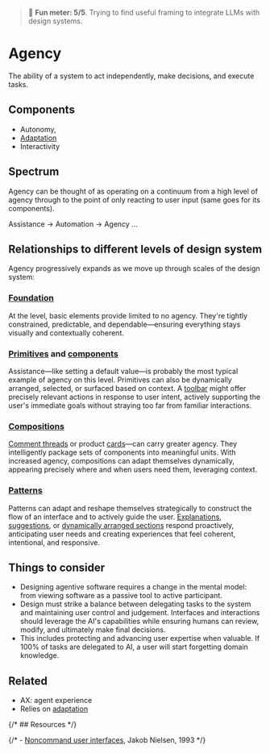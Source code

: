 
<Meta title="Foundations/Agency*" />

> 🤯 **Fun meter: 5/5**. Trying to find useful framing to integrate LLMs with design systems.

# Agency

The ability of a system to act independently, make decisions, and execute tasks.

## Components

 - Autonomy,
 - [Adaptation](../?path=/docs/foundations-adaptation--docs)
 - Interactivity

## Spectrum

Agency can be thought of as operating on a continuum from a high level of agency through to the point of only reacting to user input (same goes for its components).

Assistance → Automation → Agency
...

## Relationships to different levels of design system

Agency progressively expands as we move up through scales of the design system:

### [Foundation](../?path=/docs/foundations-overview--docs)

At the  level, basic elements provide limited to no agency.
They're tightly constrained, predictable, and dependable—ensuring everything stays
visually and contextually coherent.

### [Primitives](../?path=/docs/primitives-overview--docs) and [components](../?path=/docs/components-overview--docs)

Assistance—like setting a default value—is probably the most typical example of agency on this level.
Primitives can also be dynamically arranged, selected, or surfaced based on context.
A [toolbar](../?path=/docs/components-toolbar--docs) might offer precisely relevant actions in response to user intent,
actively supporting the user's immediate goals without straying too far from familiar interactions.

### [Compositions](../?path=/docs/compositions-overview--docs)
[Comment threads](../?path=/docs/compositions-comment-thread--docs) or product [cards](../?path=/docs/compositions-card--docs)—can carry greater agency.
They intelligently package sets of components into meaningful units. With increased agency,
compositions can adapt themselves dynamically, appearing precisely where and when users need them,
leveraging context.

### [Patterns](../?path=/docs/patterns-overview--docs)
Patterns can adapt and reshape themselves strategically to construct the flow of
an interface and to actively guide the user. [Explanations](../?path=/docs/patterns-explanation--docs), [suggestions](../?path=/docs/patterns-suggestion--docs), or [dynamically
arranged sections](../?path=/docs/patterns-situational-structure--docs) respond proactively, anticipating user needs and creating experiences that feel
coherent, intentional, and responsive.

## Things to consider

- Designing agentive software requires a change in the mental model: from viewing software as a passive tool to active participant.
- Design must strike a balance between delegating tasks to the system and maintaining user control and judgement. Interfaces and interactions should leverage the AI's capabilities while ensuring humans can review, modify, and ultimately make final decisions.
- This includes protecting and advancing user expertise when valuable. If 100% of tasks are delegated to AI, a user will start forgetting domain knowledge.

## Related

- AX: agent experience
- Relies on [adaptation](../?path=/docs/foundations-adaptation--docs)

{/* ## Resources */}

{/* - [Noncommand user interfaces](https://www.nngroup.com/articles/noncommand/), Jakob Nielsen, 1993 */}
